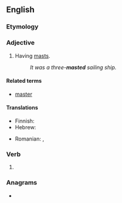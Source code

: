 ==English==

===Etymology===
{{suffix|en|mast|ed}}

===Adjective===
{{en-adj|-}}

# Having [[mast]]s.
#: ''It was a three-'''masted''' sailing ship.''

====Related terms====
* [[master#Etymology 2|master]]

====Translations====
{{trans-top|having masts}}
* Finnish: {{t|fi|-mastoinen}}
* Hebrew: {{t+|he|תָּרְנִי|m|tr=torni}}
{{trans-mid}}
* Romanian: {{t|ro|arborat}}, {{t|ro|cu catarge}}
{{trans-bottom}}

===Verb===
{{head|en|verb form}}

# {{en-past of|mast}}

===Anagrams===
* {{anagrams|en|demast|madest}}